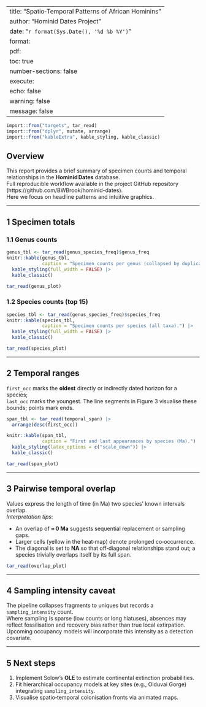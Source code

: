 
---
title: "Spatio‑Temporal Patterns of African Hominins"
author: "Hominid Dates Project"
date: "`r format(Sys.Date(), '%d %b %Y')`"
format:
  pdf:
    toc: true
    number-sections: false
execute:
  echo: false
  warning: false
  message: false
---

```r
import::from("targets", tar_read)
import::from("dplyr", mutate, arrange)
import::from("kableExtra", kable_styling, kable_classic)
```

## Overview

This report provides a brief summary of specimen counts and temporal relationships in the **Hominid Dates** database.  
Full reproducible workflow available in the project GitHub repository (https://github.com/BWBrook/hominid-dates).  
Here we focus on headline patterns and intuitive graphics.  

---

## 1 Specimen totals

### 1.1 Genus counts

```r
genus_tbl <- tar_read(genus_species_freq)$genus_freq
knitr::kable(genus_tbl,
             caption = "Specimen counts per genus (collapsed by duplicate fragments).") |>
  kable_styling(full_width = FALSE) |>
  kable_classic()
```

```r
tar_read(genus_plot)
```

### 1.2 Species counts (top 15)

```r
species_tbl <- tar_read(genus_species_freq)$species_freq
knitr::kable(species_tbl,
             caption = "Specimen counts per species (all taxa).") |>
  kable_styling(full_width = FALSE) |>
  kable_classic()
```

```r
tar_read(species_plot)
```

---

## 2 Temporal ranges

`first_occ` marks the **oldest** directly or indirectly dated horizon for a species;  
`last_occ` marks the youngest. The line segments in Figure 3 visualise these bounds; points mark ends.

```r
span_tbl <- tar_read(temporal_span) |>
  arrange(desc(first_occ))
```

```r
knitr::kable(span_tbl,
             caption = "First and last appearances by species (Ma).") |>
  kable_styling(latex_options = c("scale_down")) |>
  kable_classic()
```

```r
tar_read(span_plot)
```

---

## 3 Pairwise temporal overlap

Values express the length of time (in Ma) two species’ known intervals overlap.  
*Interpretation tips*:

* An overlap of **≈ 0 Ma** suggests sequential replacement or sampling gaps.  
* Larger cells (yellow in the heat‑map) denote prolonged co‑occurrence.  
* The diagonal is set to **NA** so that off‑diagonal relationships stand out; a species trivially overlaps itself by its full span.

```r
tar_read(overlap_plot)
```

---

## 4 Sampling intensity caveat

The pipeline collapses fragments to uniques but records a `sampling_intensity` count.  
Where sampling is sparse (low counts or long hiatuses), absences may reflect fossilisation and recovery bias rather than true local extirpation.  
Upcoming occupancy models will incorporate this intensity as a detection covariate.

---

## 5 Next steps

1. Implement Solow’s **OLE** to estimate continental extinction probabilities.  
2. Fit hierarchical occupancy models at key sites (e.g., Olduvai Gorge) integrating `sampling_intensity`.  
3. Visualise spatio‑temporal colonisation fronts via animated maps.
